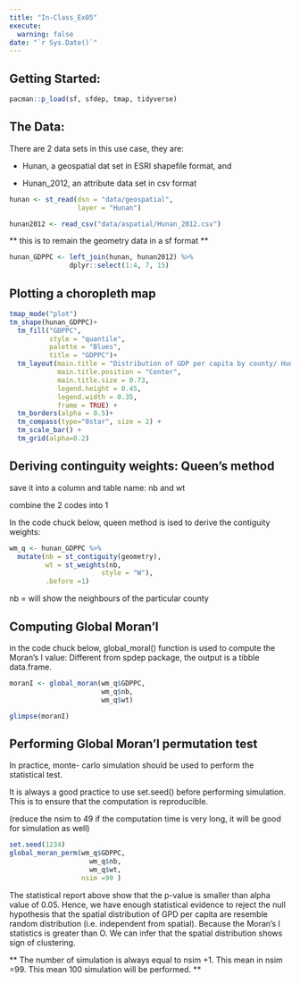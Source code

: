 ```yaml
---
title: "In-Class_Ex05"
execute:  
  warning: false
date: "`r Sys.Date()`" 
---
```


## Getting Started:

```r
pacman::p_load(sf, sfdep, tmap, tidyverse)
```

## The Data:

There are 2 data sets in this use case, they are:

-   Hunan, a geospatial dat set in ESRI shapefile format, and

-   Hunan_2012, an attribute data set in csv format

```r
hunan <- st_read(dsn = "data/geospatial", 
                 layer = "Hunan")
```

```r
hunan2012 <- read_csv("data/aspatial/Hunan_2012.csv")
```

\*\* this is to remain the geometry data in a sf format \*\*

```r
hunan_GDPPC <- left_join(hunan, hunan2012) %>%
               dplyr::select(1:4, 7, 15)

```

## Plotting a choropleth map

```r
tmap_mode("plot")
tm_shape(hunan_GDPPC)+
  tm_fill("GDPPC",
          style = "quantile",
          palette = "Blues", 
          title = "GDPPC")+
  tm_layout(main.title = "Distribution of GDP per capita by county/ Hunan Province",
            main.title.position = "Center",
            main.title.size = 0.73,
            legend.height = 0.45, 
            legend.width = 0.35, 
            frame = TRUE) + 
  tm_borders(alpha = 0.5)+
  tm_compass(type="8star", size = 2) + 
  tm_scale_bar() + 
  tm_grid(alpha=0.2)
```

## Deriving continguity weights: Queen's method

save it into a column and table name: nb and wt

combine the 2 codes into 1

In the code chuck below, queen method is ised to derive the contiguity weights:

```r
wm_q <- hunan_GDPPC %>% 
  mutate(nb = st_contiguity(geometry),
         wt = st_weights(nb,
                       style = "W"),
         .before =1)
```

nb = will show the neighbours of the particular county

## Computing Global Moran'I

in the code chuck below, global_moral() function is used to compute the Moran's I value: Different from spdep package, the output is a tibble data.frame.

```r
moranI <- global_moran(wm_q$GDPPC,
                       wm_q$nb,
                       wm_q$wt)

glimpse(moranI)
```

## Performing Global Moran'I permutation test

In practice, monte- carlo simulation should be used to perform the statistical test.

It is always a good practice to use set.seed() before performing simulation. This is to ensure that the computation is reproducible.

(reduce the nsim to 49 if the computation time is very long, it will be good for simulation as well)

```r
set.seed(1234)
global_moran_perm(wm_q$GDPPC,
                    wm_q$nb, 
                    wm_q$wt,
                  nsim =99 )

```

The statistical report above show that the p-value is smaller than alpha value of 0.05. Hence, we have enough statistical evidence to reject the null hypothesis that the spatial distribution of GPD per capita are resemble random distribution (i.e. independent from spatial). Because the Moran's I statistics is greater than O. We can infer that the spatial distribution shows sign of clustering.

\*\* The number of simulation is always equal to nsim +1. This mean in nsim =99. This mean 100 simulation will be performed. \*\*
